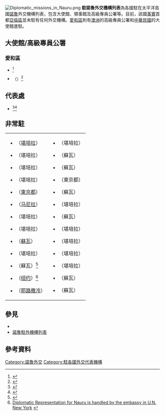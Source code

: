 {{noteTA|G1=地名}}
[[File:Diplomatic_missions_in_Nauru.png|thumb]]
'''駐諾魯外交機構列表'''為各國駐在太平洋島國[[諾魯|諾魯]]外交機構列表，包含大使館、領事館及高級專員公署等。目前，該國[[De_facto|事實]]首都[[亞倫區|亞倫區]]並未駐有任何外交機構。[[愛和區|愛和區]]則有[[澳洲|澳洲]]的高級專員公署和[[中華民國|中華民國]]的大使館進駐。

==大使館/高級專員公署==
===愛和區===
* {{AUS}}<ref>{{Cite web |url=https://nauru.highcommission.gov.au/ |title=Australian High Commission in Nauru |accessdate=2020-09-23 |archive-date=2020-08-25 |archive-url=https://web.archive.org/web/20200825012222/https://nauru.highcommission.gov.au/ |dead-url=no }}</ref>
* {{ROC-TWN}}（{{link-ja|中華民國駐諾魯大使館|在ナウル中華民国大使館|大使館}}）<ref>{{Cite web |url=https://www.taiwanembassy.org/nr_en/post/22.html |title=Embassy of the Republic of China in Nauru |accessdate=2020-09-23 |archive-date=2020-07-04 |archive-url=https://web.archive.org/web/20200704043440/https://www.taiwanembassy.org/nr_en/post/22.html |dead-url=no }}</ref>

== 代表處 ==
*{{flag|South Ossetia}}<ref>{{Cite web |url=https://www.rnz.co.nz/international/pacific-news/348899/new-zealander-to-represent-south-ossetia-in-nauru |title=New Zealander to represent South Ossetia in Nauru | date = 2018-01-25| publisher = Radio New Zealand |accessdate=2020-09-23 |archive-date=2020-08-09 |archive-url=https://web.archive.org/web/20200809015615/https://www.rnz.co.nz/international/pacific-news/348899/new-zealander-to-represent-south-ossetia-in-nauru |dead-url=no }}</ref><ref>{{Cite web |url=http://www.mfa-rso.su/en/node/2494 |title=Press release of the Ministry of Foreign Affairs of the Republic of South Ossetia | date = 2018-01-23| publisher=Ministry of Foreign Affairs, Republic of South Ossetia |accessdate=2020-09-23 |archive-date=2020-01-20 |archive-url=https://web.archive.org/web/20200120082127/http://www.mfa-rso.su/en/node/2494 |dead-url=no }}</ref>

== 非常駐 ==
{| 
|
*{{AUT}}（[[堪培拉|堪培拉]]）
*{{BEL}}（堪培拉）
*{{BRA}}（堪培拉）
*{{CAN}}（堪培拉）
*{{COL}}（[[東京都|東京都]]）
*{{CZE}}（[[马尼拉|马尼拉]]）
*{{DEN}}（堪培拉）
*{{FIN}}（堪培拉）
*{{FRA}}（[[蘇瓦|蘇瓦]]）
*{{GER}}（堪培拉）
*{{IND}}（蘇瓦）<ref>{{Cite web |url=http://www.mea.gov.in/Portal/ForeignRelation/Nauru-January-2012.pdf |title=India-Nauru Relations |publisher=Ministry of External Affairs, Government of India. |date=2012 |access-date=2014-04-17 |archive-url=https://web.archive.org/web/20140419012648/http://www.mea.gov.in/Portal/ForeignRelation/Nauru-January-2012.pdf |archive-date=2014-04-19 |deadurl=yes }}</ref>
*{{IRL}}（[[纽约|纽约]]）<ref>[http://foreignaffairs.gov.ie/home/index.aspx?id=5582 Diplomatic Representation for Nauru is handled by the embassy in U.N. New York] {{webarchive|url=https://web.archive.org/web/20130116042335/http://foreignaffairs.gov.ie/home/index.aspx?id=5582 |date=2013-01-16 }}</ref>
*{{ISR}}（[[耶路撒冷|耶路撒冷]]）
|valign=top|
*{{ITA}}（堪培拉）
*{{JPN}}（蘇瓦）
*{{KOR}}（蘇瓦）
*{{LES}}（東京都）
*{{MAS}}（蘇瓦）
*{{NED}}（堪培拉）
*{{NZL}}（蘇瓦）
*{{PHI}}（堪培拉）
*{{RUS}}（堪培拉）
*{{RSA}}（堪培拉）
*{{TUR}}（堪培拉）
*{{GBR}}（蘇瓦）
*{{USA}}（蘇瓦）
|}

==參見==
{{portal box|國際關係}}
*{{tsl|en|Foreign relations of Nauru|諾魯外交}}
*[[諾魯駐外機構列表|諾魯駐外機構列表]]

==參考資料==
{{reflist}}

{{瑙魯外交}}
{{大洋洲題目|suffix=駐|prefix=外交機構列表}}

[[Category:諾魯外交|Category:諾魯外交]]
[[Category:駐各國外交代表機構|Category:駐各國外交代表機構]]